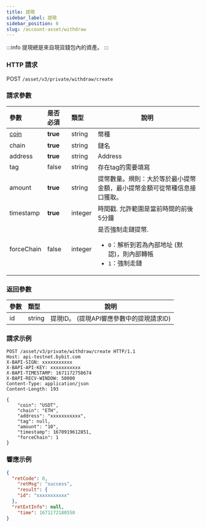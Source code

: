 ```yaml
---
title: 提現
sidebar_label: 提現
sidebar_position: 6
slug: /account-asset/withdraw
---
```


:::info
提現總是來自現貨錢包內的資產。
:::

### HTTP 請求
POST `/asset/v3/private/withdraw/create`

### 請求參數
| 參數 | 是否必須 | 類型 | 說明|
|:----- |:-------|:-----|------ |
|[coin](enum#coin) |<b>true</b> |string |幣種|
|chain|<b>true</b>|string|鏈名|
|address|<b>true</b>|string|Address|地址。地址校驗是否存在提現地址的白名單|
|tag|false|string|存在tag的需要填寫|
|amount|<b>true</b>|string|提幣數量。規則：大於等於最小提幣金額，最小提幣金額可從幣種信息接口獲取。|
|timestamp|<b>true</b>|integer|時間戳. 允許範圍是當前時間的前後5分鐘|
|forceChain|false|integer|是否強制走鏈提幣. <ul><li>`0`：解析到若為內部地址 (默認)，則內部轉帳</li><li>`1`：強制走鏈</li></ul>|

### 返回參數
| 參數 | 類型 | 說明|
|:----- |:-----|----- |
|id|string|提現ID。 (提現API響應參數中的提現請求ID)|

### 請求示例

```http
POST /asset/v3/private/withdraw/create HTTP/1.1
Host: api-testnet.bybit.com
X-BAPI-SIGN: xxxxxxxxxxx
X-BAPI-API-KEY: xxxxxxxxxxx
X-BAPI-TIMESTAMP: 1671172758674
X-BAPI-RECV-WINDOW: 50000
Content-Type: application/json
Content-Length: 193

{
    "coin": "USDT",
    "chain": "ETH",
    "address": "xxxxxxxxxxx",
    "tag": null,
    "amount": "10",
    "timestamp": 1670919612851,
    "forceChain": 1
}
```

### 響應示例

```json
{
  "retCode": 0,
    "retMsg": "success",
    "result": {
    "id": "xxxxxxxxxxx"
  },
  "retExtInfo": null,
    "time": 1671172180550
}
```